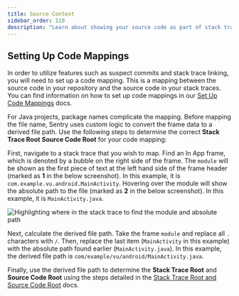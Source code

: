 ```yaml
---
title: Source Context
sidebar_order: 110
description: "Learn about showing your source code as part of stack traces."
---
```


<PlatformContent includePath="source-context" />

## Setting Up Code Mappings

In order to utilize features such as suspect commits and stack trace linking, you will need to set up a code mapping. This is a mapping between the source code in your repository and the source code in your stack traces. You can find information on how to set up code mappings in our [Set Up Code Mappings](/product/issues/suspect-commits/#2-set-up-code-mappings) docs.

For Java projects, package names complicate the mapping. Before mapping the file name, Sentry uses custom logic to convert the frame data to a derived file path. Use the following steps to determine the correct **Stack Trace Root** **Source Code Root** for your code mapping:

First, navigate to a stack trace that you wish to map. Find an In App frame, which is denoted by a bubble on the right side of the frame. The `module` will be shown as the first piece of text at the left hand side of the frame header (marked as **1** in the below screenshot). In this example, it is `com.example.vu.android.MainActivity`. Hovering over the module will show the absolute path to the file (marked as **2** in the below screenshot). In this example, it is `MainActivity.java`.

![Highlighting where in the stack trace to find the module and absolute path](java-code-mappings-stacktrace.png)

Next, calculate the derived file path. Take the frame `module` and replace all `.` characters with `/`. Then, replace the last item (`MainActivity` in this example) with the absolute path found earlier (`MainActivity.java`). In this example, the derived file path is `com/example/vu/android/MainActivity.java`.

Finally, use the derived file path to determine the **Stack Trace Root** and **Source Code Root** using the steps detailed in the [Stack Trace Root and Source Code Root](/product/issues/suspect-commits/#stack-trace-root-and-source-code-root) docs.
